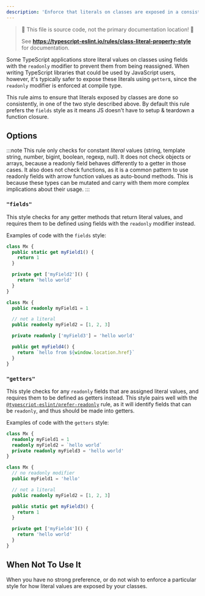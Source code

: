 ```yaml
---
description: 'Enforce that literals on classes are exposed in a consistent style.'
---
```



> 🛑 This file is source code, not the primary documentation location! 🛑
>
> See **https://typescript-eslint.io/rules/class-literal-property-style** for documentation.

Some TypeScript applications store literal values on classes using fields with the `readonly` modifier to prevent them from being reassigned.
When writing TypeScript libraries that could be used by JavaScript users, however, it's typically safer to expose these literals using `getter`s, since the `readonly` modifier is enforced at compile type.

This rule aims to ensure that literals exposed by classes are done so consistently, in one of the two style described above.
By default this rule prefers the `fields` style as it means JS doesn't have to setup & teardown a function closure.

## Options

:::note
This rule only checks for constant _literal_ values (string, template string, number, bigint, boolean, regexp, null). It does not check objects or arrays, because a readonly field behaves differently to a getter in those cases. It also does not check functions, as it is a common pattern to use readonly fields with arrow function values as auto-bound methods.
This is because these types can be mutated and carry with them more complex implications about their usage.
:::

### `"fields"`

This style checks for any getter methods that return literal values, and requires them to be defined using fields with the `readonly` modifier instead.

Examples of code with the `fields` style:

<Tabs>
<TabItem value="❌ Incorrect">

```ts option='"fields"'
class Mx {
  public static get myField1() {
    return 1
  }

  private get ['myField2']() {
    return 'hello world'
  }
}
```

</TabItem>
<TabItem value="✅ Correct">

```ts option='"fields"'
class Mx {
  public readonly myField1 = 1

  // not a literal
  public readonly myField2 = [1, 2, 3]

  private readonly ['myField3'] = 'hello world'

  public get myField4() {
    return `hello from ${window.location.href}`
  }
}
```

</TabItem>
</Tabs>

### `"getters"`

This style checks for any `readonly` fields that are assigned literal values, and requires them to be defined as getters instead.
This style pairs well with the [`@typescript-eslint/prefer-readonly`](prefer-readonly.mdx) rule,
as it will identify fields that can be `readonly`, and thus should be made into getters.

Examples of code with the `getters` style:

<Tabs>
<TabItem value="❌ Incorrect">

```ts option='"getters"'
class Mx {
  readonly myField1 = 1
  readonly myField2 = `hello world`
  private readonly myField3 = 'hello world'
}
```

</TabItem>
<TabItem value="✅ Correct">

```ts option='"getters"'
class Mx {
  // no readonly modifier
  public myField1 = 'hello'

  // not a literal
  public readonly myField2 = [1, 2, 3]

  public static get myField3() {
    return 1
  }

  private get ['myField4']() {
    return 'hello world'
  }
}
```

</TabItem>
</Tabs>

## When Not To Use It

When you have no strong preference, or do not wish to enforce a particular style for how literal values are exposed by your classes.
